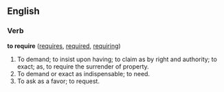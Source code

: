 ==English==

===Verb===
'''to require'''  ([[requires]], [[required]], [[requiring]])
#To demand; to insist upon having; to claim as by right and authority; to exact; as, to require the surrender of property.
#To demand or exact as indispensable; to need.
#To ask as a favor; to request.